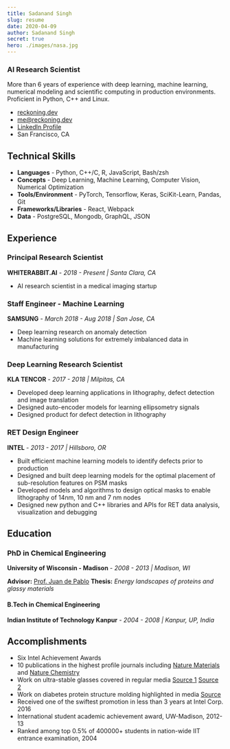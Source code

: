 ```yaml
---
title: Sadanand Singh
slug: resume
date: 2020-04-09
author: Sadanand Singh
secret: true
hero: ./images/nasa.jpg
---
```


### AI Research Scientist

More than 6 years of experience with deep learning, machine learning, numerical modeling and scientific computing in production environments. Proficient in Python, C++ and Linux.

- [reckoning.dev](https://reckoning.dev)
- [me@reckoning.dev](mailto:me@reckoning.dev)
- [LinkedIn Profile](https://www.linkedin.com/in/sadanandsingh/)
- San Francisco, CA

## Technical Skills

- **Languages** - Python, C++/C, R, JavaScript, Bash/zsh
- **Concepts** - Deep Learning, Machine Learning, Computer Vision, Numerical Optimization
- **Tools/Environment** - PyTorch, Tensorflow, Keras, SciKit-Learn, Pandas, Git
- **Frameworks/Libraries** - React, Webpack
- **Data** - PostgreSQL, Mongodb, GraphQL, JSON

## Experience

### Principal Research Scientist

**WHITERABBIT.AI** - _2018 - Present | Santa Clara, CA_

- AI research scientist in a medical imaging startup

### Staff Engineer - Machine Learning

**SAMSUNG** - _March 2018 - Aug 2018 | San Jose, CA_

- Deep learning research on anomaly detection
- Machine learning solutions for extremely imbalanced data in manufacturing

### Deep Learning Research Scientist

**KLA TENCOR** - _2017 - 2018 | Milpitas, CA_

- Developed deep learning applications in lithography, defect detection and image translation
- Designed auto-encoder models for learning ellipsometry signals
- Designed product for defect detection in lithography

### RET Design Engineer

**INTEL** - _2013 - 2017 | Hillsboro, OR_

- Built efficient machine learning models to identify defects prior to production
- Designed and built deep learning models for the optimal placement of sub-resolution features on PSM masks
- Developed models and algorithms to design optical masks to enable lithography of 14nm, 10 nm and 7 nm nodes
- Designed new python and C++ libraries and APIs for RET data analysis, visualization and debugging

## Education

### PhD in Chemical Engineering

**University of Wisconsin - Madison** - _2008 - 2013 | Madison, WI_

**Advisor:** [Prof. Juan de Pablo](https://ime.uchicago.edu/de_pablo_lab/people/juan_de_pablo/) **Thesis:** _Energy landscapes of proteins and glassy materials_

#### B.Tech in Chemical Engineering

**Indian Institute of Technology Kanpur** - _2004 - 2008 | Kanpur, UP, India_

## Accomplishments

- Six Intel Achievement Awards
- 10 publications in the highest profile journals including [Nature Materials](https://www.nature.com/articles/nmat3521) and [Nature Chemistry](https://www.nature.com/articles/nchem.1293)
- Work on ultra-stable glasses covered in regular media [Source 1](https://phys.org/news/2013-01-reveals-ordinary-glass-extraordinary-properties.html) [Source 2](https://www.redorbit.com/news/science/1113407994/new-type-of-glass-demonstrates-molecular-order-082115/)
- Work on diabetes protein structure molding highlighted in media [Source](https://cen.acs.org/articles/91/i46/Unfolding-Diabetes.html)
- Received one of the swiftest promotion in less than 3 years at Intel Corp. 2016
- International student academic achievement award, UW-Madison, 2012-13
- Ranked among top 0.5% of 400000+ students in nation-wide IIT entrance examination, 2004